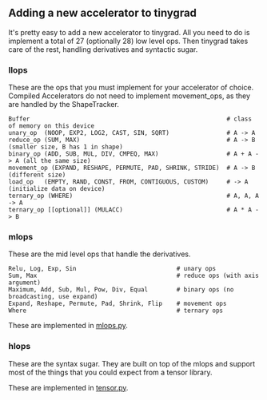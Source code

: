 ## Adding a new accelerator to tinygrad

It's pretty easy to add a new accelerator to tinygrad. All you need to do is implement a total of 27 (optionally 28) low level ops. Then tinygrad takes care of the rest, handling derivatives and syntactic sugar.

### llops

These are the ops that you must implement for your accelerator of choice. Compiled Accelerators do not need to implement movement_ops, as they are handled by the ShapeTracker.
```
Buffer                                                       # class of memory on this device
unary_op  (NOOP, EXP2, LOG2, CAST, SIN, SQRT)                # A -> A
reduce_op (SUM, MAX)                                         # A -> B (smaller size, B has 1 in shape)
binary_op (ADD, SUB, MUL, DIV, CMPEQ, MAX)                   # A + A -> A (all the same size)
movement_op (EXPAND, RESHAPE, PERMUTE, PAD, SHRINK, STRIDE)  # A -> B (different size)
load_op   (EMPTY, RAND, CONST, FROM, CONTIGUOUS, CUSTOM)     # -> A   (initialize data on device)
ternary_op (WHERE)                                           # A, A, A -> A
ternary_op [[optional]] (MULACC)                             # A * A -> B
```

### mlops

These are the mid level ops that handle the derivatives.
```
Relu, Log, Exp, Sin                            # unary ops
Sum, Max                                       # reduce ops (with axis argument)
Maximum, Add, Sub, Mul, Pow, Div, Equal        # binary ops (no broadcasting, use expand)
Expand, Reshape, Permute, Pad, Shrink, Flip    # movement ops
Where                                          # ternary ops
```
These are implemented in [mlops.py](/tinygrad/mlops.py).

### hlops

These are the syntax sugar. They are built on top of the mlops and support most of the things that you could expect from a tensor library.

These are implemented in [tensor.py](/tinygrad/tensor.py).